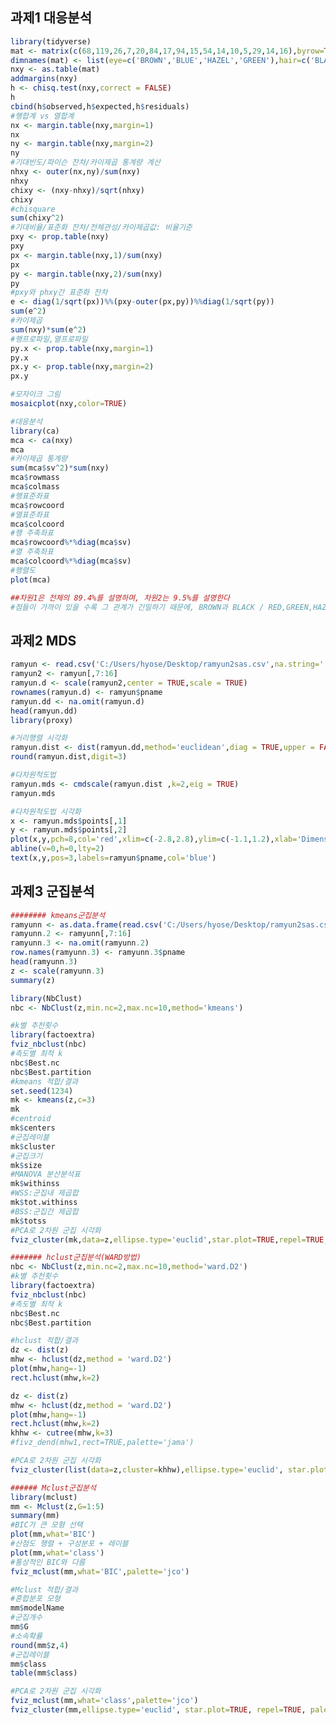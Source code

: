 
## 과제1 대응분석
```{r}
library(tidyverse)
mat <- matrix(c(68,119,26,7,20,84,17,94,15,54,14,10,5,29,14,16),byrow=TRUE, nc=4)
dimnames(mat) <- list(eye=c('BROWN','BLUE','HAZEL','GREEN'),hair=c('BLACK','BROWN','RED','BLOND'))
nxy <- as.table(mat)
addmargins(nxy)
h <- chisq.test(nxy,correct = FALSE)
h
cbind(h$observed,h$expected,h$residuals)
#행합계 vs 열합계
nx <- margin.table(nxy,margin=1)
nx
ny <- margin.table(nxy,margin=2)
ny
#기대빈도/파이슨 잔차/카이제곱 통계량 계산
nhxy <- outer(nx,ny)/sum(nxy)
nhxy
chixy <- (nxy-nhxy)/sqrt(nhxy)
chixy
#chisquare
sum(chixy^2)
#기대비율/표준화 잔차/전체관성/카이제곱값: 비율기준
pxy <- prop.table(nxy)
pxy
px <- margin.table(nxy,1)/sum(nxy)
px
py <- margin.table(nxy,2)/sum(nxy)
py
#pxy와 phxy간 표준화 잔차
e <- diag(1/sqrt(px))%%(pxy-outer(px,py))%%diag(1/sqrt(py))
sum(e^2)
#카이제곱
sum(nxy)*sum(e^2)
#행프로파일,열프로파일
py.x <- prop.table(nxy,margin=1)
py.x
px.y <- prop.table(nxy,margin=2)
px.y

#모자이크 그림
mosaicplot(nxy,color=TRUE)

#대응분석
library(ca)
mca <- ca(nxy)
mca
#카이제곱 통계량
sum(mca$sv^2)*sum(nxy)
mca$rowmass
mca$colmass
#행표준좌표
mca$rowcoord
#열표준좌표
mca$colcoord
#행 주축좌표
mca$rowcoord%*%diag(mca$sv)
#열 주축좌표
mca$colcoord%*%diag(mca$sv)
#행렬도
plot(mca)

##차원1은 전체의 89.4%를 설명하며, 차원2는 9.5%를 설명한다
#점들이 가까이 있을 수록 그 관계가 긴밀하기 때문에, BROWN과 BLACK / RED,GREEN,HAZEL,BROWN /BLUE,BLOND 는 각각 서로 관계가 있다.

```
## 과제2 MDS
```{r}
ramyun <- read.csv('C:/Users/hyose/Desktop/ramyun2sas.csv',na.string='.',header=TRUE)
ramyun2 <- ramyun[,7:16]
ramyun.d <- scale(ramyun2,center = TRUE,scale = TRUE)
rownames(ramyun.d) <- ramyun$pname
ramyun.dd <- na.omit(ramyun.d)
head(ramyun.dd)
library(proxy)

#거리행렬 시각화
ramyun.dist <- dist(ramyun.dd,method='euclidean',diag = TRUE,upper = FALSE,by_rows=TRUE)
round(ramyun.dist,digit=3)

#다차원척도법
ramyun.mds <- cmdscale(ramyun.dist ,k=2,eig = TRUE)
ramyun.mds

#다차원척도법 시각화
x <- ramyun.mds$points[,1]
y <- ramyun.mds$points[,2]
plot(x,y,pch=8,col='red',xlim=c(-2.8,2.8),ylim=c(-1.1,1.2),xlab='Dimension 1',ylab='Dimension 2')
abline(v=0,h=0,lty=2)
text(x,y,pos=3,labels=ramyun$pname,col='blue')
```


## 과제3 군집분석
```{r}
######## kmeans군집분석
ramyunn <- as.data.frame(read.csv('C:/Users/hyose/Desktop/ramyun2sas.csv',,na.string='.',header=TRUE))
ramyunn.2 <- ramyunn[,7:16]
ramyunn.3 <- na.omit(ramyunn.2)
row.names(ramyunn.3) <- ramyunn.3$pname
head(ramyunn.3)
z <- scale(ramyunn.3)
summary(z)

library(NbClust)
nbc <- NbClust(z,min.nc=2,max.nc=10,method='kmeans')

#k별 추천횟수
library(factoextra)
fviz_nbclust(nbc)
#측도별 최적 k
nbc$Best.nc
nbc$Best.partition
#kmeans 적합/결과
set.seed(1234)
mk <- kmeans(z,c=3)
mk
#centroid
mk$centers
#군집레이블
mk$cluster
#군집크기
mk$size
#MANOVA 분산분석표
mk$withinss
#WSS:군집내 제곱합
mk$tot.withinss
#BSS:군집간 제곱합
mk$totss
#PCA로 2차원 군집 시각화
fviz_cluster(mk,data=z,ellipse.type='euclid',star.plot=TRUE,repel=TRUE,palette='jama')

####### hclust군집분석(WARD방법)
nbc <- NbClust(z,min.nc=2,max.nc=10,method='ward.D2')
#k별 추천횟수
library(factoextra)
fviz_nbclust(nbc)
#측도별 최적 k
nbc$Best.nc
nbc$Best.partition

#hclust 적합/결과
dz <- dist(z)
mhw <- hclust(dz,method = 'ward.D2')
plot(mhw,hang=-1)
rect.hclust(mhw,k=2)

dz <- dist(z)
mhw <- hclust(dz,method = 'ward.D2')
plot(mhw,hang=-1)
rect.hclust(mhw,k=2)
khhw <- cutree(mhw,k=3)
#fivz_dend(mhw1,rect=TRUE,palette='jama')

#PCA로 2차원 군집 시각화
fviz_cluster(list(data=z,cluster=khhw),ellipse.type='euclid', star.plot=TRUE, repel=TRUE, palette='jama')

###### Mclust군집분석
library(mclust)
mm <- Mclust(z,G=1:5)
summary(mm)
#BIC가 큰 모형 선택
plot(mm,what='BIC')
#산점도 행렬 + 구성분포 + 레이블
plot(mm,what='class')
#통상적인 BIC와 다름
fviz_mclust(mm,what='BIC',palette='jco')

#Mclust 적합/결과
#혼합분포 모형
mm$modelName
#군집개수
mm$G
#소속확률
round(mm$z,4)
#군집레이블
mm$class
table(mm$class)

#PCA로 2차원 군집 시각화
fviz_mclust(mm,what='class',palette='jco')
fviz_cluster(mm,ellipse.type='euclid', star.plot=TRUE, repel=TRUE, palette='jama')




```

